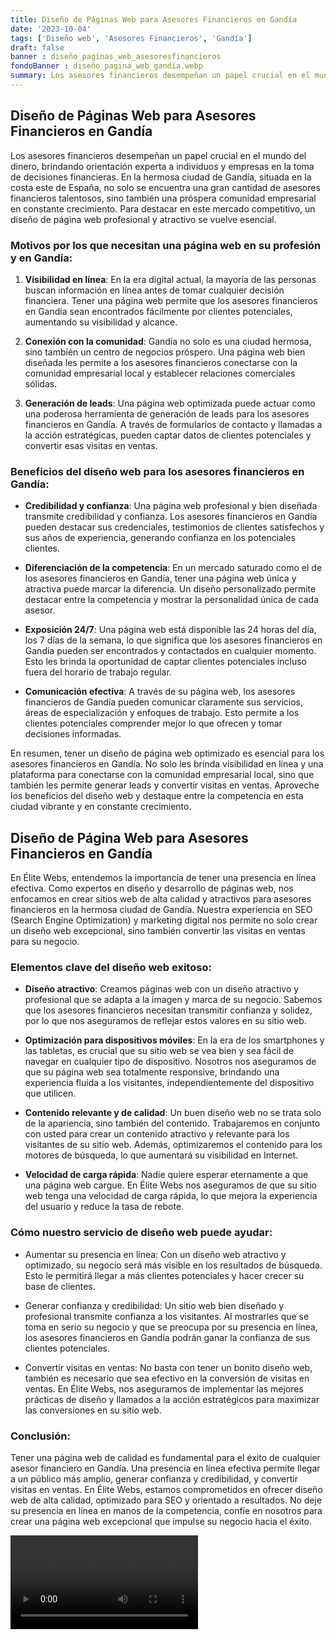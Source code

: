 ```yaml
---
title: Diseño de Páginas Web para Asesores Financieros en Gandía
date: '2023-10-04'
tags: ['Diseño web', 'Asesores Financieros', 'Gandía']
draft: false
banner : diseño_paginas_web_asesoresfinancieros
fondoBanner : diseño_pagina_web_gandía.webp
summary: Los asesores financieros desempeñan un papel crucial en el mundo del dinero, brindando orientación experta a individuos y empresas en la toma de decisiones financieras. En la hermosa ciudad de Gandía, situada en la costa este de España, no solo se encuentra una gran cantidad de asesores financieros talentosos, sino también una próspera comunidad empresarial en constante crecimiento. Para destacar en este mercado competitivo, un diseño de página web profesional y atractivo se vuelve esencial.
---
```


## Diseño de Páginas Web para Asesores Financieros en Gandía

Los asesores financieros desempeñan un papel crucial en el mundo del dinero, brindando orientación experta a individuos y empresas en la toma de decisiones financieras. En la hermosa ciudad de Gandía, situada en la costa este de España, no solo se encuentra una gran cantidad de asesores financieros talentosos, sino también una próspera comunidad empresarial en constante crecimiento. Para destacar en este mercado competitivo, un diseño de página web profesional y atractivo se vuelve esencial.

### Motivos por los que necesitan una página web en su profesión y en Gandía:

1. **Visibilidad en línea**: En la era digital actual, la mayoría de las personas buscan información en línea antes de tomar cualquier decisión financiera. Tener una página web permite que los asesores financieros en Gandía sean encontrados fácilmente por clientes potenciales, aumentando su visibilidad y alcance.

2. **Conexión con la comunidad**: Gandía no solo es una ciudad hermosa, sino también un centro de negocios próspero. Una página web bien diseñada les permite a los asesores financieros conectarse con la comunidad empresarial local y establecer relaciones comerciales sólidas.

3. **Generación de leads**: Una página web optimizada puede actuar como una poderosa herramienta de generación de leads para los asesores financieros en Gandía. A través de formularios de contacto y llamadas a la acción estratégicas, pueden captar datos de clientes potenciales y convertir esas visitas en ventas.

### Beneficios del diseño web para los asesores financieros en Gandía:

- **Credibilidad y confianza**: Una página web profesional y bien diseñada transmite credibilidad y confianza. Los asesores financieros en Gandía pueden destacar sus credenciales, testimonios de clientes satisfechos y sus años de experiencia, generando confianza en los potenciales clientes.

- **Diferenciación de la competencia**: En un mercado saturado como el de los asesores financieros en Gandía, tener una página web única y atractiva puede marcar la diferencia. Un diseño personalizado permite destacar entre la competencia y mostrar la personalidad única de cada asesor.

- **Exposición 24/7**: Una página web está disponible las 24 horas del día, los 7 días de la semana, lo que significa que los asesores financieros en Gandía pueden ser encontrados y contactados en cualquier momento. Esto les brinda la oportunidad de captar clientes potenciales incluso fuera del horario de trabajo regular.

- **Comunicación efectiva**: A través de su página web, los asesores financieros de Gandía pueden comunicar claramente sus servicios, áreas de especialización y enfoques de trabajo. Esto permite a los clientes potenciales comprender mejor lo que ofrecen y tomar decisiones informadas.

En resumen, tener un diseño de página web optimizado es esencial para los asesores financieros en Gandía. No solo les brinda visibilidad en línea y una plataforma para conectarse con la comunidad empresarial local, sino que también les permite generar leads y convertir visitas en ventas. Aproveche los beneficios del diseño web y destaque entre la competencia en esta ciudad vibrante y en constante crecimiento.

<GifSeo />

<Cta />

## Diseño de Página Web para Asesores Financieros en Gandía

En Élite Webs, entendemos la importancia de tener una presencia en línea efectiva. Como expertos en diseño y desarrollo de páginas web, nos enfocamos en crear sitios web de alta calidad y atractivos para asesores financieros en la hermosa ciudad de Gandía. Nuestra experiencia en SEO (Search Engine Optimization) y marketing digital nos permite no solo crear un diseño web excepcional, sino también convertir las visitas en ventas para su negocio.

### Elementos clave del diseño web exitoso:

- **Diseño atractivo**: Creamos páginas web con un diseño atractivo y profesional que se adapta a la imagen y marca de su negocio. Sabemos que los asesores financieros necesitan transmitir confianza y solidez, por lo que nos aseguramos de reflejar estos valores en su sitio web.

- **Optimización para dispositivos móviles**: En la era de los smartphones y las tabletas, es crucial que su sitio web se vea bien y sea fácil de navegar en cualquier tipo de dispositivo. Nosotros nos aseguramos de que su página web sea totalmente responsive, brindando una experiencia fluida a los visitantes, independientemente del dispositivo que utilicen.

- **Contenido relevante y de calidad**: Un buen diseño web no se trata solo de la apariencia, sino también del contenido. Trabajaremos en conjunto con usted para crear un contenido atractivo y relevante para los visitantes de su sitio web. Además, optimizaremos el contenido para los motores de búsqueda, lo que aumentará su visibilidad en Internet.

- **Velocidad de carga rápida**: Nadie quiere esperar eternamente a que una página web cargue. En Élite Webs nos aseguramos de que su sitio web tenga una velocidad de carga rápida, lo que mejora la experiencia del usuario y reduce la tasa de rebote.

### Cómo nuestro servicio de diseño web puede ayudar:

- Aumentar su presencia en línea: Con un diseño web atractivo y optimizado, su negocio será más visible en los resultados de búsqueda. Esto le permitirá llegar a más clientes potenciales y hacer crecer su base de clientes.

- Generar confianza y credibilidad: Un sitio web bien diseñado y profesional transmite confianza a los visitantes. Al mostrarles que se toma en serio su negocio y que se preocupa por su presencia en línea, los asesores financieros en Gandía podrán ganar la confianza de sus clientes potenciales.

- Convertir visitas en ventas: No basta con tener un bonito diseño web, también es necesario que sea efectivo en la conversión de visitas en ventas. En Élite Webs, nos aseguramos de implementar las mejores prácticas de diseño y llamados a la acción estratégicos para maximizar las conversiones en su sitio web.

### Conclusión:

Tener una página web de calidad es fundamental para el éxito de cualquier asesor financiero en Gandía. Una presencia en línea efectiva permite llegar a un público más amplio, generar confianza y credibilidad, y convertir visitas en ventas. En Élite Webs, estamos comprometidos en ofrecer diseño web de alta calidad, optimizado para SEO y orientado a resultados. No deje su presencia en línea en manos de la competencia, confíe en nosotros para crear una página web excepcional que impulse su negocio hacia el éxito.

<Video />

<CtaBot job='Asesores Financieros' city='Gandía'/>

<Gmaps query='Gandía+españa+maps' />